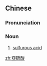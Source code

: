 {{also|亜硫酸|亚硫酸}}

==Chinese==
{{zh-forms|s=亚硫酸|type=12}}
{{wikipedia|lang=zh}}

===Pronunciation===
{{zh-pron
|m=yàliúsuān
|c=aa3 lau4 syun1
|cat=n
}}

===Noun===
{{zh-noun}}

# [[sulfurous acid]]

{{zh-cat|Acids|Inorganic compounds}}
[[zh:亞硫酸]]